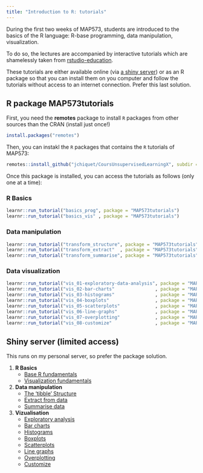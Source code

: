 ```yaml
---
title: "Introduction to R: tutorials"
---
```


During the first two weeks of MAP573, students are introduced to the basics of the R language: R-base programming, data manipulation, visualization.

To do so, the lectures are accompanied by interactive tutorials which are shamelessly taken from [rstudio-education](https://rstudio.cloud/learn/primers).

These tutorials are either available online (via [a shiny server](http://shiny.cremeriefamily.info)) or as an R package so that you can install them on you computer and follow the tutorials without access to an internet connection. Prefer this last solution.

## R package MAP573tutorials

First, you need the **remotes** package to install `R` packages from other sources than the CRAN (install just once!)

```r
install.packages("remotes")
```

Then, you can instakl the `R` packages that contains the `R` tutorials of MAP573:

```r
remotes::install_github("jchiquet/CoursUnsupervisedLearningX", subdir = 'MAP573tutorials')
```

Once this package is installed, you can access the tutorials as follows (only one at a time):

### R Basics

```r
learnr::run_tutorial("basics_prog", package = "MAP573tutorials")
learnr::run_tutorial("basics_vis" , package = "MAP573tutorials")
```

### Data manipulation

```r
learnr::run_tutorial("transform_structure", package = "MAP573tutorials")
learnr::run_tutorial("transform_extract"  , package = "MAP573tutorials")
learnr::run_tutorial("transform_summarise", package = "MAP573tutorials")
```

### Data visualization

```r
learnr::run_tutorial("vis_01-exploratory-data-analysis", package = "MAP573tutorials")
learnr::run_tutorial("vis_02-bar-charts"               , package = "MAP573tutorials")
learnr::run_tutorial("vis_03-histograms"               , package = "MAP573tutorials")
learnr::run_tutorial("vis_04-boxplots"                 , package = "MAP573tutorials")
learnr::run_tutorial("vis_05-scatterplots"             , package = "MAP573tutorials")
learnr::run_tutorial("vis_06-line-graphs"              , package = "MAP573tutorials")
learnr::run_tutorial("vis_07-overplotting"             , package = "MAP573tutorials")
learnr::run_tutorial("vis_08-customize"                , package = "MAP573tutorials")
```

## Shiny server (limited access)

This runs on my personal server, so prefer the package solution.

  1. **R Basics**
        - [Base R fundamentals](http://cremeriefamily.info:8080/MAP573/basics_prog)
        - [Visualization fundamentals](http://cremeriefamily.info:8080/MAP573/basics_vis)
  2. **Data manipulation**
        - [The 'tibble' Structure](http://cremeriefamily.info:8080/MAP573/transform_structure)
        - [Extract from data](http://cremeriefamily.info:8080/MAP573/transform_extract)
        - [Summarise data](http://cremeriefamily.info:8080/MAP573/transform_summarise)
  3. **Vizualisation**
        - [Exploratory analysis](http://cremeriefamily.info:8080/MAP573/vis_01-exploratory-data-analysis)
        - [Bar charts](http://cremeriefamily.info:8080/MAP573/vis_02-bar-charts)
        - [Histograms](http://cremeriefamily.info:8080/MAP573/vis_03-histograms)
        - [Boxplots](http://cremeriefamily.info:8080/MAP573/vis_04-boxplots)
        - [Scatterplots](http://cremeriefamily.info:8080/MAP573/vis_05-scatterplots)
        - [Line graphs](http://cremeriefamily.info:8080/MAP573/vis_06-line-graphs)
        - [Overplotting](http://cremeriefamily.info:8080/MAP573/vis_07-overplotting)
        - [Customize](http://cremeriefamily.info:8080/MAP573/vis_08-customize)

